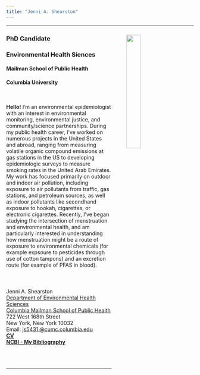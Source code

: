 ```yaml
---
title: "Jenni A. Shearston"
---
```


***

<img src="images/js5431-001.jpg" style="width:28%" ALIGN="right" HSPACE="40" VSPACE="10" /> 

<p style="font-size:24px">

### PhD Candidate
### Environmental Health Siences
#### Mailman School of Public Health
#### Columbia University 

<br>

**Hello!** I'm an environmental epidemiologist with an interest in  environmental monitoring, environmental justice, and community/science partnerships. During my public health career, I've worked on numerous projects in the United States and abroad, ranging from measuring volatile organic compound emissions at gas stations in the US to developing epidemiologic surveys to measure smoking rates in the United Arab Emirates. My work has focused primarily on outdoor and indoor air pollution, including exposure to air pollutants from traffic, gas stations, and petroleum sources, as well as indoor pollutants like secondhand exposure to hookah, cigarettes, or electronic cigarettes. Recently, I've began studying the intersection of menstruation and environmental health, and am particularly interested in understanding how menstruation might be a route of exposure to environmental chemicals (for example expsoure to pesticides through use of cotton tampons) and an excretion route (for example of PFAS in blood). 

<br>

### <i class="far fa-address-card fa-lg"></i>

Jenni A. Shearston
<br>
[Department of Environmental Health Sciences](https://www.mailman.columbia.edu/become-student/departments/environmental-health-sciences-ehs)
<br>
[Columbia Mailman School of Public Health](https://www.mailman.columbia.edu/)
<br>
722 West 168th Street
<br>
New York, New York 10032
<br>
Email: [js5431.@cumc.columbia.edu](mailto:<js5431@cumc.columbia.edu>)
<br>
**[CV](Curriculum Vitae 09.12.22.pdf)**
<br>
**[NCBI - My Bibliography](https://www.ncbi.nlm.nih.gov/myncbi/1DQxtak6xiwwn5/bibliography/public/)**
</p>

<br>
<br>

***











